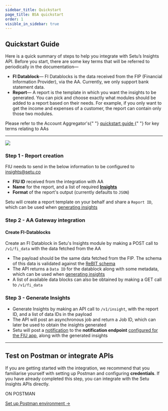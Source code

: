```yaml
---
sidebar_title: Quickstart
page_title: BSA quickstart
order: 1
visible_in_sidebar: true
---
```


## Quickstart Guide

Here is a quick summary of steps to help you integrate with Setu’s Insights API. Before you start, there are some key terms that will be referred to periodically in the documentation—

-   **FI Datablock**— FI Datablocks is the data received from the FIP (Financial Information Provider), via the AA. Currently, we only support bank statement data.
-   **Report**— A report is the template in which you want the insights to be generated. You can pick and choose exactly what modules should be added to a report based on their needs. For example, if you only want to get the income and expenses of a customer, the report can contain only those two modules.

<Callout type="tip">
    Please refer to the Account Aggregator's{" "}
    <a href="/data/account-aggregator/quickstart#quickstart-guide">
        quickstart guide
    </a>{" "}
    for key terms relating to AAs
</Callout>

<hr className="primary" />

![](https://storage.googleapis.com/strapi-assets/latest/setu-bsa-how-it-works-2/setu-bsa-how-it-works-2.png)

### Step 1 - Report creation

FIU needs to send in the below information to be configured to [insights@setu.co](mailto:insights@setu.co)

-   **FIU ID** received from the integration with AA
-   **Name** for the report, and a list of required <a href="/data/bank-statement-analyser/postman" target="_blank">**Insights**</a>
-   **Format** of the report's output (currently defaults to `JSON`)

Setu will create a report template on your behalf and share a `Report ID`, which can be used when [generating insights](#step-3-generate-insights)

### Step 2 - AA Gateway integration

#### Create FI-Datablocks

Create an FI Datablock in Setu's Insights module by making a POST call to `/v1/fi_data` with the data fetched from the AA

-   The payload should be the same data fetched from the FIP. The schema of this data is validated against the [ReBIT schema](https://api.rebit.org.in/schema)
-   The API returns a `Data ID` for the datablock along with some metadata, which can be used when [generating insights](#step-3-generate-insights)
-   A list of available data blocks can also be obtained by making a GET call to `/v1/fi_data`

### Step 3 - Generate Insights

-   Generate Insights by making an API call to `/v1/insight`, with the report ID, and a list of data IDs in the payload
-   The API will post an asynchronous job and return a Job ID, which can later be used to obtain the insights generated
-   Setu will post a <a href="/data/bank-statement-analyser/quickstart/notifications" target="_blank">notification</a> to the **notification endpoint** <a href="/data/account-aggregator/quickstart#integrating-fiu-apis-on-sandbox" target="_blank">configured for the FIU app</a>, along with the generated insights

<hr className="primary" />

## Test on Postman or integrate APIs

If you are getting started with the integration, we recommend that you familiarise yourself with setting up Postman and configuring **credentials**. If you have already completed this step, you can integrate with the Setu Insights APIs directly.

<Row>
    <Portion desktopSpan="half">
        <Card padding="small" shape="rounded">
            <p>ON POSTMAN</p>
            <a href="/data/bank-statement-analyser/postman" target="_blank">
                Set up Postman environment ->
            </a>
        </Card>
    </Portion>
</Row>

<WasPageHelpful />
